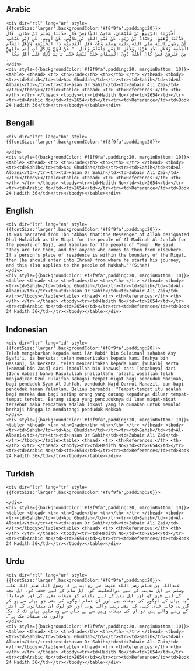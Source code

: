 ## Arabic


    <div dir="rtl" lang="ar" style={{fontSize:'larger',backgroundColor:'#f8f9fa',padding:20}}>
    أَخْبَرَنَا الرَّبِيعُ بْنُ سُلَيْمَانَ، صَاحِبُ الشَّافِعِيِّ قَالَ حَدَّثَنَا يَحْيَى بْنُ حَسَّانَ، قَالَ حَدَّثَنَا وُهَيْبٌ، وَحَمَّادُ بْنُ زَيْدٍ، عَنْ عَبْدِ اللَّهِ بْنِ طَاوُسٍ، عَنْ أَبِيهِ، عَنِ ابْنِ عَبَّاسٍ، أَنَّ رَسُولَ اللَّهِ صلى الله عليه وسلم وَقَّتَ لأَهْلِ الْمَدِينَةِ ذَا الْحُلَيْفَةِ وَلأَهْلِ الشَّامِ الْجُحْفَةَ وَلأَهْلِ نَجْدٍ قَرْنًا وَلأَهْلِ الْيَمَنِ يَلَمْلَمَ وَقَالَ ‏ "‏ هُنَّ لَهُنَّ وَلِكُلِّ آتٍ أَتَى عَلَيْهِنَّ مِنْ غَيْرِهِنَّ فَمَنْ كَانَ أَهْلُهُ دُونَ الْمِيقَاتِ حَيْثُ يُنْشِئُ حَتَّى يَأْتِيَ ذَلِكَ عَلَى أَهْلِ مَكَّةَ ‏"‏ ‏.‏
    </div>
    <div style={{backgroundColor:'#f8f9fa',padding:20, marginBottom: 10}}><table> <thead> <tr> <th>Grade</th> <th></th> </tr> </thead> <tbody> <tr><td>Sahih</td><td>Abu Ghuddah</td></tr><tr><td>Sahih</td><td>Al-Albani</td></tr><tr><td>Hasan Or Sahih</td><td>Zubair Ali Zai</td></tr></tbody></table><table> <thead> <tr> <th>References:</th> <th></th> </tr> </thead> <tbody><tr><td>Hadith No</td><td>2654</td></tr><tr><td>Arabic No</td><td>2654</td></tr><tr><td>Reference</td><td>Book 24 Hadith 36</td></tr></tbody></table></div>

## Bengali


    <div dir="ltr" lang="bn" style={{fontSize:'larger',backgroundColor:'#f8f9fa',padding:20}}>
    
    </div>
    <div style={{backgroundColor:'#f8f9fa',padding:20, marginBottom: 10}}><table> <thead> <tr> <th>Grade</th> <th></th> </tr> </thead> <tbody> <tr><td>Sahih</td><td>Abu Ghuddah</td></tr><tr><td>Sahih</td><td>Al-Albani</td></tr><tr><td>Hasan Or Sahih</td><td>Zubair Ali Zai</td></tr></tbody></table><table> <thead> <tr> <th>References:</th> <th></th> </tr> </thead> <tbody><tr><td>Hadith No</td><td>2654</td></tr><tr><td>Arabic No</td><td>2654</td></tr><tr><td>Reference</td><td>Book 24 Hadith 36</td></tr></tbody></table></div>

## English


    <div dir="ltr" lang="en" style={{fontSize:'larger',backgroundColor:'#f8f9fa',padding:20}}>
    It was narrated from Ibn 'Abbas that:the Messenger of Allah designated Dhul-Hulaifah as the Miqat for the people of Al-Madinah Al-Juhfah for the people of Najd, and Yalmlam for the people of Yemen. He said: "They are for them, and for anyone who comes to them from elsewhere. If a person's place of residence is within the boundary of the Miqat, then (he should enter into Ihram) from where he starts his journey, and this also applies to the people of Makkah.''(Sihah)
    </div>
    <div style={{backgroundColor:'#f8f9fa',padding:20, marginBottom: 10}}><table> <thead> <tr> <th>Grade</th> <th></th> </tr> </thead> <tbody> <tr><td>Sahih</td><td>Abu Ghuddah</td></tr><tr><td>Sahih</td><td>Al-Albani</td></tr><tr><td>Hasan Or Sahih</td><td>Zubair Ali Zai</td></tr></tbody></table><table> <thead> <tr> <th>References:</th> <th></th> </tr> </thead> <tbody><tr><td>Hadith No</td><td>2654</td></tr><tr><td>Arabic No</td><td>2654</td></tr><tr><td>Reference</td><td>Book 24 Hadith 36</td></tr></tbody></table></div>

## Indonesian


    <div dir="ltr" lang="id" style={{fontSize:'larger',backgroundColor:'#f8f9fa',padding:20}}>
    Telah mengabarkan kepada kami [Ar Rabi' bin Sulaiman] sahabat Asy Syafi'i, ia berkata; telah menceritakan kepada kami [Yahya bin Hassan], ia berkata; telah menceritakan kepada kami [Wuhaib] serta [Hammad bin Zaid] dari [Abdullah bin Thawus] dari [bapaknya] dari [Ibnu Abbas] bahwa Rasulullah shallallahu 'alaihi wasallam telah menjadikan Dzul Hulaifah sebagai tempat miqat bagi penduduk Madinah, bagi penduduk Syam Al Juhfah, penduduk Najd Qarnul Manazil, dan bagi penduduk Yaman Yalamlam. Beliau bersabda: "Tempat-tempat itu adalah bagi mereka dan bagi setiap orang yang datang kepadanya diluar tempat-tempat terebut. Barang siapa yang penduduknya di luar miqat-miqat tersebut maka tempatnya adalah lokasi yang ia gunakan untuk memulai berhaji hingga ia mendatangi penduduk Mekkah
    </div>
    <div style={{backgroundColor:'#f8f9fa',padding:20, marginBottom: 10}}><table> <thead> <tr> <th>Grade</th> <th></th> </tr> </thead> <tbody> <tr><td>Sahih</td><td>Abu Ghuddah</td></tr><tr><td>Sahih</td><td>Al-Albani</td></tr><tr><td>Hasan Or Sahih</td><td>Zubair Ali Zai</td></tr></tbody></table><table> <thead> <tr> <th>References:</th> <th></th> </tr> </thead> <tbody><tr><td>Hadith No</td><td>2654</td></tr><tr><td>Arabic No</td><td>2654</td></tr><tr><td>Reference</td><td>Book 24 Hadith 36</td></tr></tbody></table></div>

## Turkish


    <div dir="ltr" lang="tr" style={{fontSize:'larger',backgroundColor:'#f8f9fa',padding:20}}>
    
    </div>
    <div style={{backgroundColor:'#f8f9fa',padding:20, marginBottom: 10}}><table> <thead> <tr> <th>Grade</th> <th></th> </tr> </thead> <tbody> <tr><td>Sahih</td><td>Abu Ghuddah</td></tr><tr><td>Sahih</td><td>Al-Albani</td></tr><tr><td>Hasan Or Sahih</td><td>Zubair Ali Zai</td></tr></tbody></table><table> <thead> <tr> <th>References:</th> <th></th> </tr> </thead> <tbody><tr><td>Hadith No</td><td>2654</td></tr><tr><td>Arabic No</td><td>2654</td></tr><tr><td>Reference</td><td>Book 24 Hadith 36</td></tr></tbody></table></div>

## Urdu


    <div dir="rtl" lang="ur" style={{fontSize:'larger',backgroundColor:'#f8f9fa',padding:20}}>
    عبداللہ بن عباس رضی الله عنہما سے روایت ہے کہ رسول اللہ صلی اللہ علیہ وسلم نے اہل مدینہ کے لیے ذوالحلیفہ کو، اہل شام کے لیے جحفہ کو، اہل نجد کے لیے قرن کو اور اہل یمن کے لیے یلملم کو میقات مقرر کی اور فرمایا: ”یہ یہاں کے لوگوں کی میقات ہیں اور ان تمام لوگوں کی بھی جو یہاں سے ہو کر گزریں چاہے جہاں کہیں کے بھی رہنے والے ہوں۔ اور جو لوگ ان میقاتوں کے اندر کے رہنے والے ہیں تو ان کی میقات وہیں سے ہے جہاں سے وہ چلیں یہاں تک کہ مکہ والوں کی میقات مکہ ہے“۔
    </div>
    <div style={{backgroundColor:'#f8f9fa',padding:20, marginBottom: 10}}><table> <thead> <tr> <th>Grade</th> <th></th> </tr> </thead> <tbody> <tr><td>Sahih</td><td>Abu Ghuddah</td></tr><tr><td>Sahih</td><td>Al-Albani</td></tr><tr><td>Hasan Or Sahih</td><td>Zubair Ali Zai</td></tr></tbody></table><table> <thead> <tr> <th>References:</th> <th></th> </tr> </thead> <tbody><tr><td>Hadith No</td><td>2654</td></tr><tr><td>Arabic No</td><td>2654</td></tr><tr><td>Reference</td><td>Book 24 Hadith 36</td></tr></tbody></table></div>